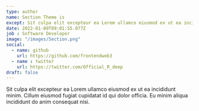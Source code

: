 ```yaml
---
type: author
name: Section Theme is
except: Sit culpa elit excepteur ea Lorem ullamco eiusmod ex ut ea incididunt minim. Cillum eiusmod fugiat cupidatat.
date: 2022-01-09T09:01:55.077Z
job : Software Developer
image: "/images/Section.png"
social:
  - name: github
    url: https://github.com/frontendweb3
  - name : twitter
    url: https://twitter.com/Official_R_deep
draft: false
---
```


Sit culpa elit excepteur ea Lorem ullamco eiusmod ex ut ea incididunt minim. Cillum eiusmod fugiat cupidatat id qui dolor officia. Eu minim aliqua incididunt do anim consequat nisi.
